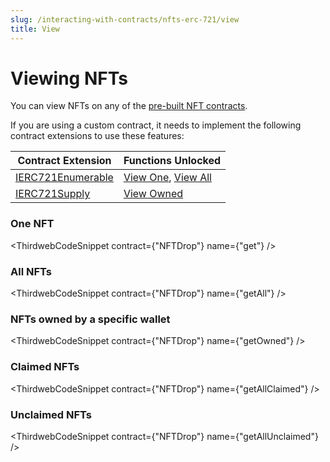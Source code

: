 ---
slug: /interacting-with-contracts/nfts-erc-721/view
title: View
---


# Viewing NFTs

You can view NFTs on any of the [pre-built NFT contracts](/pre-built-contracts/nfts).

If you are using a custom contract, it needs to implement the following contract extensions to use these features:

| Contract Extension                                                                | Functions Unlocked                             |
| --------------------------------------------------------------------------------- | ---------------------------------------------- |
| [IERC721Enumerable](/thirdweb-deploy/contract-extensions/erc721#erc721enumerable) | [View One](#one-nft), [View All](#all-nfts)    |
| [IERC721Supply](/thirdweb-deploy/contract-extensions/erc721#erc721supply)         | [View Owned](#nfts-owned-by-a-specific-wallet) |

### One NFT

<ThirdwebCodeSnippet contract={"NFTDrop"} name={"get"} />

### All NFTs

<ThirdwebCodeSnippet contract={"NFTDrop"} name={"getAll"} />

### NFTs owned by a specific wallet

<ThirdwebCodeSnippet contract={"NFTDrop"} name={"getOwned"} />

### Claimed NFTs

<ThirdwebCodeSnippet contract={"NFTDrop"} name={"getAllClaimed"} />

### Unclaimed NFTs

<ThirdwebCodeSnippet contract={"NFTDrop"} name={"getAllUnclaimed"} />
